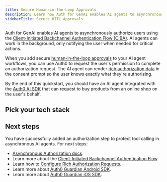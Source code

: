 ```yaml
---
title: Secure Human-in-the-Loop Approvals
description: Learn how Auth for GenAI enables AI agents to asynchronously authorize users.
sidebarTitle: Secure HITL Approvals
---
```



Auth for GenAI enables AI agents to asynchronously authorize users using the [Client-Initiated Backchannel Authentication Flow (CIBA)](https://auth0.com/docs/get-started/authentication-and-authorization-flow/client-initiated-backchannel-authentication-flow). AI agents can work in the background, only notifying the user when needed for critical actions.

When you add secure [human-in-the-loop approvals](https://sdk.vercel.ai/cookbook/next/human-in-the-loop) to your AI agent workflows, you can use Auth0 to request the user's permission to complete an authorization request. The AI agent can render [rich authorization data](https://auth0.com/docs/get-started/authentication-and-authorization-flow/client-initiated-backchannel-authentication-flow/user-authorization-with-ciba) in the consent prompt so the user knows exactly what they're authorizing.

By the end of this quickstart, you should have an AI agent integrated with the [Auth0 AI SDK](https://github.com/auth0-lab/auth0-ai-js) that can request to buy products from an online shop on the user's behalf.

## Pick your tech stack

<Tabs>
  <Tab
    title="Next.js"
    icon="https://mintlify-assets.b-cdn.net/auth0/langchain.svg"
  >
    <LangChainAsyncAuth />
  </Tab>
  <Tab
    title="FastAPI"
    icon="https://mintlify-assets.b-cdn.net/auth0/langchain.svg"
  >
    <LangChainFastAPIAsyncAuth />
  </Tab>
</Tabs>

## Next steps

You have successfully added an authorization step to protect tool calling in asynchronous AI agents. For next steps:

- [Asynchronous Authorization docs](/intro/asynchronous-authorization).
- Learn more about the [Client-Initiated Backchannel Authentication Flow](https://auth0.com/docs/get-started/authentication-and-authorization-flow/client-initiated-backchannel-authentication-flow).
- Learn how to [Configure Rich Authorization Requests](https://auth0.com/docs/get-started/apis/configure-rich-authorization-requests).
- Learn more about [Auth0 Guardian Android SDK](https://auth0.com/docs/secure/multi-factor-authentication/auth0-guardian/guardian-for-android-sdk).
- Learn more about [Auth0 Guardian iOS SDK](https://auth0.com/docs/secure/multi-factor-authentication/auth0-guardian/guardian-for-ios-sdk).
